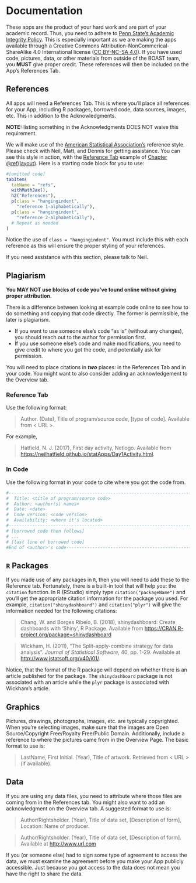 # Documentation {#documentation}

These apps are the product of your hard work and are part of your academic record. Thus, you need to adhere to [Penn State's Academic Integrity Policy](https://undergrad.psu.edu/aappm/G-9-academic-integrity.html). This is especially important as we are making the apps available through a Creative Commons Attribution-NonCommerical-ShareAlike 4.0 International license ([CC BY-NC-SA 4.0](https://creativecommons.org/licenses/by-nc-sa/4.0/)). If you have used code, pictures, data, or other materials from outside of the BOAST team, you __MUST__ give proper credit. These references will then be included on the App's References Tab.

## References
All apps will need a References Tab. This is where you'll place all references for your App, including R packages, borrowed code, data sources, images, etc. This in addition to the Acknowledgments.

__NOTE:__ listing something in the Acknowledgments DOES NOT waive this requirement.

We will make use of the [American Statistical Association's](https://amstat.tfjournals.com/asa-style-guide/) reference style. Please check with Neil, Matt, and Dennis for getting assistance. You can see this style in action, with the [Reference Tab](#refTab) example of [Chapter \@ref(layout)](#layout). Here is a starting code block for you to use:

```r
#[omitted code]
tabItem(
  tabName = "refs",
  withMathJax(),
  h2("References"),
  p(class = "hangingindent",
    "reference 1-alphabetically"),
  p(class = "hangingindent",
    "reference 2-alphabetically"),
  # Repeat as needed
)
```

Notice the use of `class = "hangingindent"`. You must include this with each reference as this will ensure the proper styling of your references.

If you need assistance with this section, please talk to Neil.

## Plagiarism

__You MAY NOT use blocks of code you've found online without giving proper attribution.__

There is a difference between looking at example code online to see how to do something and copying that code directly. The former is permissible, the later is plagiarism.

+ If you want to use someone else's code “as is” (without any changes), you should reach out to the author for permission first.
+ If you use someone else's code and make modifications, you need to give credit to where you got the code, and potentially ask for permission.

You will need to place citations in *__two__* places: in the References Tab and in your code. You might want to also consider adding an acknowledgement to the Overview tab.

### Reference Tab

Use the following format:

> Author. (Date), Title of program/source code, [type of code]. Available from  \< URL \>.

For example,

> Hatfield, N. J. (2017), First day activity, Netlogo. Available from <https://neilhatfield.github.io/statApps/Day1Activity.html>.

### In Code

Use the following format in your code to cite where you got the code from.

```r
#-------------------------------------------------------------------------------
#  Title: <title of program/source code>
#  Author: <author(s) names>
#  Date: <date>
#  Code version: <code version>
#  Availability: <where it's located>
#-------------------------------------------------------------------------------
# [borrowed code then follows]
# ...
# [last line of borrowed code]      
#End of <author>'s code----------------------------------------------------------
```

## `R` Packages
If you made use of any packages in `R`, then you will need to add these to the Reference tab. Fortunately, there is a built-in tool that will help you: the `citation` function. In R (RStudio) simply type `citation("packageName")` and you'll get the appropriate citation information for the package you used. For example, `citation("shinydashboard")` and `citation("plyr")` will give the information needed for the following citations:

> Chang, W. and Borges Ribeio, B. (2018), shinydashboard: Create dashboards with ‘Shiny', R Package. Available from <https://CRAN.R-project.org/package=shinydashboard>

> Wickham, H. (2011), "The Split-apply-combine strategy for data analysis". <em>Journal of Statistical Software</em>, 40, pp. 1-29. Available at <http://www.jstatsoft.org/v40/i01/>.

Notice, that the format of the R package will depend on whether there is an article published for the package. The `shinydashboard` package is not associated with an article while the `plyr` package is associated with Wickham's article.

## Graphics
Pictures, drawings, photographs, images, etc. are typically copyrighted. When you're selecting images, make sure that the images are Open Source/Copyright Free/Royalty Free/Public Domain. Additionally, include a reference to where the pictures came from in the Overview Page. The basic format to use is:

> LastName, First Initial. (Year), Title of artwork. Retrieved from \< URL \> (if available).

## Data
If you are using any data files, you need to attribute where those files are coming from in the References tab. You might also want to add an acknowledgment on the Overview tab. A suggested format to use is:

>Author/Rightsholder. (Year), Title of data set, [Description of form], Location: Name of producer.  

> Author/Rightsholder. (Year), Title of data set, [Description of form]. Available at <http://www.url.com>

If you (or someone else) had to sign some type of agreement to access the data, we must examine the agreement before you make your App publicly accessible. Just because you got access to the data does not mean you have the right to share the data.

